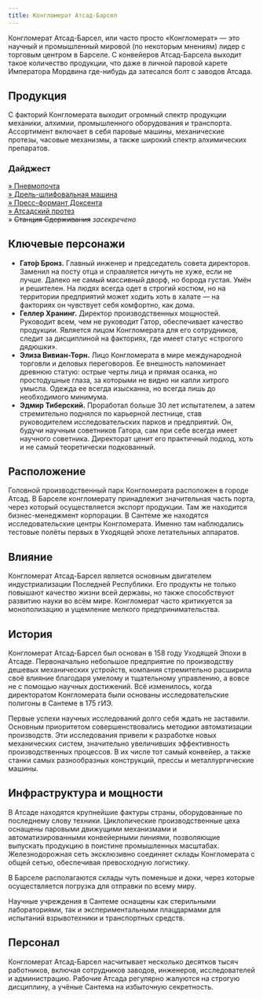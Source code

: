 ```yaml
---
title: Конгломерат Атсад-Барсел
---
```


<ButtonCover cover src="pic.jpg" title="Конгломерат Атсад-Барсел" authorHref="https://sprias.artstation.com/projects/L2NEDA" author="Cameron Mousavi"/>

<BlockquoteBox attention text>
Конгломерат Атсад-Барсел, или часто просто «Конгломерат» — это научный и промышленный мировой (по некоторым мнениям) лидер с торговым центром в Барселе. С конвейеров Атсад-Барсела выходит такое количество продукции, что даже в личной паровой карете Императора Мордвина где-нибудь да затесался болт с заводов Атсада.
</BlockquoteBox>

## Продукция
С факторий Конгломерата выходит огромный спектр продукции механики, алхимии, промышленного оборудования и транспорта. Ассортимент включает в себя паровые машины, механические протезы, часовые механизмы, а также широкий спектр алхимических препаратов.

### Дайджест
<a style="display: block;" href="/menu/guidebook/books/mechanics/atsad-barsel/pneuma/">» Пневмопочта</a>
<a style="display: block;" href="/menu/guidebook/books/mechanics/atsad-barsel/press-formant/">» Дрель-шлифовальная машина</a>
<a style="display: block;" href="/menu/guidebook/books/mechanics/atsad-barsel/drill-grinder/">» Пресс-формант Доксента</a>
<a style="display: block;" href="/menu/guidebook/books/mechanics/atsad-barsel/prosthesis/">» Атсадский протез</a>
» ~~Станция Сдерживания~~ *засекречено*  

## Ключевые персонажи
* **Гато́р Бронз.** Главный инженер и председатель совета директоров. Заменил на посту отца и справляется ничуть не хуже, если не лучше. Далеко не самый массивный дворф, но борода густая. Умён и решителен. На людях всегда одет в строгий костюм, но на территории предприятий может ходить хоть в халате — на факториях он чувствует себя комфортно, как дома.
* **Геллер Хранинг.** Директор производственных мощностей. Руководит всем, чем не руководит Гатор, обеспечивает качество продукции. Является лицом Конгломерата для его сотрудников, следит за дисциплиной на факториях, где имеет статус «строгого дядюшки».
* **Элиза Вивиан-Торн.** Лицо Конгломерата в мире международной торговли и деловых переговоров. Ее внешность напоминает древнюю статую: острые черты лица и прямая осанка, но простодушные глаза, за которыми не видно ни капли хитрого умысла. Одежда ее всегда изысканна, но всегда лишь до необходимого минимума.
* **Эдмир Тиберский.** Проработал больше 30 лет испытателем, а затем стремительно поднялся по карьерной лестнице, став руководителем исследовательских парков и предприятий. Он, будучи научным советников Гатора, сам при себе всегда имеет научного советника. Директорат ценит его практичный подход, хоть и не самый теоретически подкованный.

## Расположение
Головной производственный парк Конгломерата расположен в городе Атсад. В Барселе конгломерату принадлежит значительная часть порта, через который осуществляется экспорт продукции. Там же находится бизнес-менеджмент корпорации. В Сантеме же находятся исследовательские центры Конгломерата. Именно там наблюдались тестовые полёты первых в Уходящей эпохе летательных аппаратов.

## Влияние
Конгломерат Атсад-Барсел является основным двигателем индустриализации Последней Республики. Его продукты не только повышают качество жизни всей державы, но также способствуют развитию науки во всём мире. Конгломерат часто критикуется за монополизацию и ущемление мелкого предпринимательства.

## История
Конгломерат Атсад-Барсел был основан в 158 году Уходящей Эпохи в Атсаде. Первоначально небольшое предприятие по производству дешевых механических устройств, компания стремительно расширила своё влияние благодаря умелому и тщательному управлению, а вовсе не с помощью научных достижений. Всё изменилось, когда директоратом Конгломерата были основаны исследовательские полигоны в Сантеме в 175 гИЭ.

Первые успехи научных исследований долго себя ждать не заставили. Основным приоритетом совершенствовались методики автоматизации производств. Эти исследования привели к разработке новых механических систем, значительно увеличивших эффективность производственных процессов. В их числе тот самый конвейер, а также станки самых разнообразных конструкций, прессы и металлургические машины.

## Инфраструктура и мощности
В Атсаде находятся крупнейшие фактуры страны, оборудованные по последнему слову техники. Циклопические производственные цеха оснащены паровыми движущими механизмами и автоматизированными конвейерными линиями, позволяющие выпускать продукцию в поистине промышленных масштабах. Железнодорожная сеть эксклюзивно соединяет склады Конгломерата с общей сетью, обеспечивая превосходную логистику.

В Барселе располагаются склады чуть поменьше и доки, через которые осуществляется погрузка для отправки по всему миру.

Научные учреждения в Сантеме оснащены как стерильными лабораториями, так и экспериментальными плацдармами для испытаний взрывотехники и транспортных средств.

## Персонал 
Конгломерат Атсад-Барсел насчитывает несколько десятков тысяч работников, включая сотрудников заводов, инженеров, исследователей и администрацию. Рабочие Атсада регулярно жалуются на строгую дисциплину, а учёные Сантема на избыточную секретность. 
